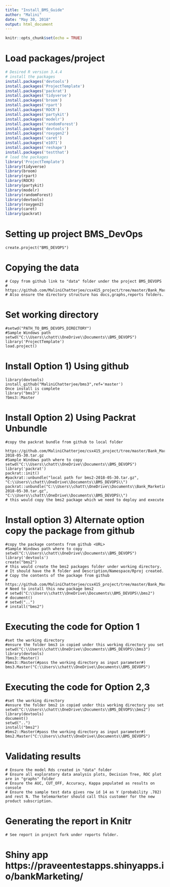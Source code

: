 ---
title: "Install_BMS_Guide"
author: "Malini"
date: "May 30, 2018"
output: html_document
---

```{r setup, include=FALSE}
knitr::opts_chunk$set(echo = TRUE)
```


\newpage


# Load packages/project
```{r load_packages, warning=FALSE, message=FALSE, echo=FALSE}
# Desired R version 3.4.4 
# install the packages
install.packages('devtools')
install.packages('ProjectTemplate')
install.packages('packrat')
install.packages('tidyverse')
install.packages('broom')
install.packages('rpart')
install.packages('ROCR')
install.packages('partykit')
install.packages('modelr')
install.packages('randomForest')
install.packages('devtools')
install.packages('roxygen2')
install.packages('caret')
install.packages('e1071')
install.packages('reshape')
install.packages('testthat')
# load the packages
library('ProjectTemplate')
library(tidyverse)
library(broom)
library(rpart)
library(ROCR)
library(partykit)
library(modelr)
library(randomForest)
library(devtools)
library(roxygen2)
library(caret)
library(packrat)
```

# Setting up project BMS_DevOps
```{BMS_DEVOPS, warning=FALSE, message=FALSE, echo=FALSE}

create.project("BMS_DEVOPS")

```

# Copying the data 
```{Copy Data, warning=FALSE, message=FALSE, echo=FALSE}

# Copy from github link to "data" folder under the project BMS_DEVOPS
# https://github.com/MaliniChatterjee/csx415_project/tree/master/Bank_Marketing/data
# Also ensure the directory structure has docs,graphs,reports folders.
```
# Set working directory
```{setwd, warning=FALSE, message=FALSE, echo=FALSE}

#setwd("PATH_TO_BMS_DEVOPS_DIRECTORY")
#Sample Windows path 
setwd("C:\\Users\\chatt\\OneDrive\\Documents\\BMS_DEVOPS")
library('ProjectTemplate')
load.project()
```
# Install Option 1) Using github 
```{github, warning=FALSE, message=FALSE, echo=FALSE}
library(devtools)
install_github("MaliniChatterjee/bms3",ref='master')
Once install is complete
library("bms3")
?bms3::Master
```
# Install Option 2) Using Packrat Unbundle
```{unbundle, warning=FALSE, message=FALSE, echo=FALSE}

#copy the packrat bundle from github to local folder 
 https://github.com/MaliniChatterjee/csx415_project/tree/master/Bank_Marketing/bms2/packrat/bundles/bms2-2018-05-30.tar.gz
#Sample Windows path where to copy 
setwd("C:\\Users\\chatt\\OneDrive\\Documents\\BMS_DEVOPS")
library('packrat')
packrat::init()
#packrat::unbundle("local path for bms2-2018-05-30.tar.gz", "C:\\Users\\chatt\\OneDrive\\Documents\\BMS_DEVOPS\\")
packrat::unbundle("C:\\Users\\chatt\\OneDrive\\Documents\\Bank_Marketing\\bms2\\packrat\\bundles\\bms2-2018-05-30.tar.gz", "C:\\Users\\chatt\\OneDrive\\Documents\\BMS_DEVOPS\\")
# this would copy the bms2 package which we need to deploy and execute
```

# Install option 3) Alternate option copy the package from github
```{package_creation, warning=FALSE, message=FALSE, echo=FALSE}

#copy the package contents from github <URL>
#Sample Windows path where to copy 
setwd("C:\\Users\\chatt\\OneDrive\\Documents\\BMS_DEVOPS")
library('devtools')
create("bms2")
# this would create the bms2 packages folder under working directory.
# It should have the R folder and Description/Namespace/Rproj created.
# Copy the contents of the package from github 
# https://github.com/MaliniChatterjee/csx415_project/tree/master/Bank_Marketing/bms2
# Need to install this new package bms2 
# setwd("C:\\Users\\chatt\\OneDrive\\Documents\\BMS_DEVOPS\\bms2")
# document()
# setwd("..")
# install("bms2")
```
# Executing the code for Option 1
```{run1, warning=FALSE, message=FALSE, echo=FALSE}
#set the working directory
#ensure the folder bms3 in copied under this working directory you set
setwd("C:\\Users\\chatt\\OneDrive\\Documents\\BMS_DEVOPS\\bms3")
library(devtools)
?bms3::Master()
#bms3::Master(#pass the working directory as input parameter#)
bms3.Master("C:\\Users\\chatt\\OneDrive\\Documents\\BMS_DEVOPS")
```

# Executing the code for Option 2,3
```{run, warning=FALSE, message=FALSE, echo=FALSE}
#set the working directory
#ensure the folder bms2 in copied under this working directory you set
setwd("C:\\Users\\chatt\\OneDrive\\Documents\\BMS_DEVOPS\\bms2")
library(devtools)
document()
setwd("..")
install("bms2")
#bms2::Master(#pass the working directory as input parameter#)
bms2.Master("C:\\Users\\chatt\\OneDrive\\Documents\\BMS_DEVOPS")
```

# Validating results
```{validate, warning=FALSE, message=FALSE, echo=FALSE}
# Ensure the model Rds created in "data" folder
# Ensure all exploratory data analysis plots, Decision Tree, ROC plot are in "graphs" folder
# Ensure the AUC, CUT_OFF, Accuracy, Kappa populated as results on console
# Ensure the sample test data gives row id 14 as Y (probability .782) and rest N. The telemarketer should call this customer for the new product subscription.
```

# Generating the report in Knitr
```{rep, warning=FALSE, message=FALSE, echo=FALSE}
# See report in project fork under reports folder.
```
# Shiny app https://praveentestapps.shinyapps.io/bankMarketing/
